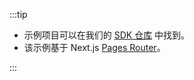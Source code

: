 :::tip

- 示例项目可以在我们的 [SDK 仓库](https://github.com/logto-io/js/tree/master/packages/next-sample) 中找到。
- 该示例基于 Next.js [Pages Router](https://nextjs.org/docs/pages)。

:::
